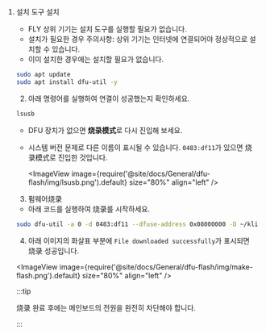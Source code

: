 1. 설치 도구 설치

    * FLY 상위 기기는 설치 도구를 실행할 필요가 없습니다.
    * 설치가 필요한 경우 주의사항: 상위 기기는 인터넷에 연결되어야 정상적으로 설치할 수 있습니다.
    * 이미 설치한 경우에는 설치할 필요가 없습니다.

    ```bash
    sudo apt update
    sudo apt install dfu-util -y
    ```

    2. 아래 명령어를 실행하여 연결이 성공했는지 확인하세요.

    ```bash
    lsusb
    ```

    * DFU 장치가 없으면 **烧录模式**로 다시 진입해 보세요.
    * 시스템 버전 문제로 다른 이름이 표시될 수 있습니다. `0483:df11`가 있으면 烧录模式로 진입한 것입니다.


        <ImageView image={require('@site/docs/General/dfu-flash/img/lsusb.png').default} size="80%" align="left" />    


    3. 펌웨어烧录

    * 아래 코드를 실행하여 烧录를 시작하세요.
    
    ```bash
    sudo dfu-util -a 0 -d 0483:df11 --dfuse-address 0x08000000 -D ~/klipper/out/klipper.bin
    ```

    4. 아래 이미지의 화살표 부분에 ``File downloaded successfully``가 표시되면 烧录 성공입니다.

    <ImageView image={require('@site/docs/General/dfu-flash/img/make-flash.png').default} size="80%" align="left" />    

    :::tip

    烧录 완료 후에는 메인보드의 전원을 완전히 차단해야 합니다.

    :::